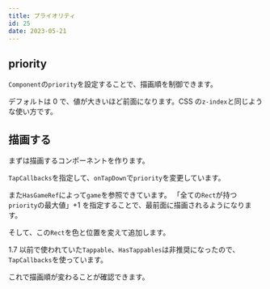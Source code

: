 ```yaml
---
title: プライオリティ
id: 25
date: 2023-05-21
---
```



## priority

`Component`の`priority`を設定することで、描画順を制御できます。

デフォルトは 0 で、値が大きいほど前面になります。CSS の`z-index`と同じような使い方です。

<DocLink document="https://docs.flame-engine.org/latest/flame/components.html#priority" />
<DocLink reference="https://pub.dev/documentation/flame/latest/components/Component-class.html" />

## 描画する

まずは描画するコンポーネントを作ります。

`TapCallbacks`を指定して、`onTapDown`で`priority`を変更しています。

また`HasGameRef`によって`game`を参照できています。
「全ての`Rect`が持つ`priority`の最大値」+1 を指定することで、最前面に描画されるようになります。

<ExampleCode file="priority/game.dart" label="priority1" />

そして、この`Rect`を色と位置を変えて追加します。

1.7 以前で使われていた`Tappable`、`HasTappables`は非推奨になったので、`TapCallbacks`を使っています。

<ExampleCode file="priority/game.dart" label="priority2" />

これで描画順が変わることが確認できます。
